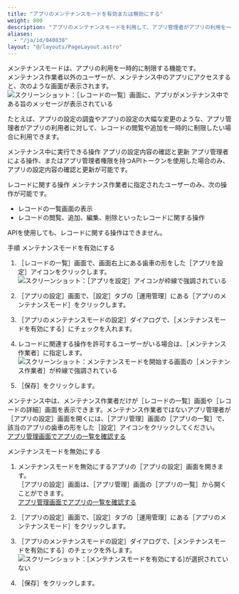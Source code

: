 ```yaml
---
title: "アプリのメンテナンスモードを有効または無効にする"
weight: 800
description: "アプリのメンテナンスモードを利用して、アプリ管理者がアプリの利用を一時的に制限する方法を説明します。"
aliases:
  - "/ja/id/040838"
layout: "@/layouts/PageLayout.astro"
---
```




メンテナンスモードは、アプリの利用を一時的に制限する機能です。  
メンテナンス作業者以外のユーザーが、メンテナンス中のアプリにアクセスすると、次のような画面が表示されます。  
<Img src="/k/kintone/img-ja/app_settings_app_maintenance_01.png" alt="スクリーンショット：［レコードの一覧］画面に、アプリがメンテナンス中である旨のメッセージが表示されている" />

たとえば、アプリの設定の調査やアプリの設定の大幅な変更のような、アプリ管理者がアプリの利用者に対して、レコードの閲覧や追加を一時的に制限したい場合に利用できます。

<Heading id="app_settings_app_maintenance_10">メンテナンス中に実行できる操作</Heading>
<Heading level={3} id="app_settings_app_maintenance_1010">アプリの設定内容の確認と更新</Heading>
アプリ管理者による操作、またはアプリ管理者権限を持つAPIトークンを使用した場合のみ、アプリの設定内容の確認と更新が可能です。

<Heading level={3} id="app_settings_app_maintenance_1020">レコードに関する操作</Heading>
メンテナンス作業者に指定されたユーザーのみ、次の操作が可能です。

* レコードの一覧画面の表示
* レコードの閲覧、追加、編集、削除といったレコードに関する操作

APIを使用しても、レコードに関する操作はできません。

<Heading id="app_settings_app_maintenance_20">手順</Heading>
<Heading level={3} id="app_settings_app_maintenance_2010">メンテナンスモードを有効にする</Heading>
1. <Wovn>［レコードの一覧］</Wovn>画面で、画面右上にある歯車の形をした<Wovn>［アプリを設定］</Wovn>アイコンをクリックします。  
   <Img src="/k/kintone/img/settings_new_icon.png" alt="スクリーンショット：［アプリを設定］アイコンが枠線で強調されている" />

1. <Wovn>［アプリの設定］</Wovn>画面で、<Wovn>［設定］</Wovn>タブの<Wovn>［運用管理］</Wovn>にある<Wovn>［アプリのメンテナンスモード］</Wovn>をクリックします。

1. <Wovn>［アプリのメンテナンスモードの設定］</Wovn>ダイアログで、<Wovn>［メンテナンスモードを有効にする］</Wovn>にチェックを入れます。

1. レコードに関連する操作を許可するユーザーがいる場合は、<Wovn>［メンテナンス作業者］</Wovn>に指定します。  
   <Img src="/k/kintone/img-ja/app_settings_app_maintenance_06.png" alt="スクリーンショット：メンテナンスモードを開始する画面の［メンテナンス作業者］が枠線で強調されている" />

1. <Wovn>［保存］</Wovn>をクリックします。  

<Note>

メンテナンス中は、メンテナンス作業者だけが<Wovn>［レコードの一覧］</Wovn>画面や<Wovn>［レコードの詳細］</Wovn>画面を表示できます。メンテナンス作業者ではないアプリ管理者が<Wovn>［アプリの設定］</Wovn>画面を開くには、<Wovn>［アプリ管理］</Wovn>画面の<Wovn>［アプリの一覧］</Wovn>で、該当のアプリの歯車の形をした<Wovn>［設定］</Wovn>アイコンをクリックしてください。<Wovn></Wovn>  
[アプリ管理画面でアプリの一覧を確認する](/k/ja/id/04012.html)

</Note>

<Heading level={3} id="app_settings_app_maintenance_2020">メンテナンスモードを無効にする</Heading>
1. メンテナンスモードを無効にするアプリの<Wovn>［アプリの設定］</Wovn>画面を開きます。  
   <Wovn>［アプリの設定］</Wovn>画面は、<Wovn>［アプリ管理］</Wovn>画面の<Wovn>［アプリの一覧］</Wovn>から開くことができます。  
    [アプリ管理画面でアプリの一覧を確認する](/k/ja/id/04012.html)

1. <Wovn>［アプリの設定］</Wovn>画面で、<Wovn>［設定］</Wovn>タブの<Wovn>［運用管理］</Wovn>にある<Wovn>［アプリのメンテナンスモード］</Wovn>をクリックします。

1. <Wovn>［アプリのメンテナンスモードの設定］</Wovn>ダイアログで、<Wovn>［メンテナンスモードを有効にする］</Wovn>のチェックを外します。  
   <Img src="/k/kintone/img-ja/app_settings_app_maintenance_07.png" alt="スクリーンショット：[メンテナンスモードを有効にする]が選択されていない" />

1. <Wovn>［保存］</Wovn>をクリックします。
